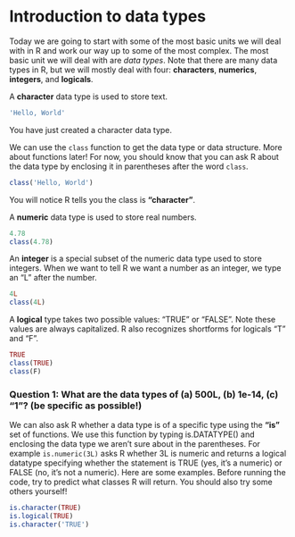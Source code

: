 # Introduction to data types 

Today we are going to start with some of the most basic units we will deal with in R and work our way up to some of the most complex. The most basic unit we will deal with are *data types*. Note that there are many data types in R, but we will mostly deal with four: **characters**, **numerics**, **integers**, and **logicals**.

A **character** data type is used to store text.

```r
'Hello, World'
```

You have just created a character data type.

We can use the `class` function to get the data type or data structure. More
about functions later! For now, you should know that you can ask R about the
data type by enclosing it in parentheses after the word `class`.

```r
class('Hello, World')
```

You will notice R tells you the class is **"character"**.

A **numeric** data type is used to store real numbers.

```r
4.78
class(4.78)
```

An **integer** is a special subset of the numeric data type used to store integers. When we want to tell R we want a number as an integer, we type an "L" after the number.

```r
4L
class(4L)
```

A **logical** type takes two possible values: "TRUE" or "FALSE". Note these values are always capitalized. R also recognizes shortforms for logicals "T" and "F".

```r
TRUE
class(TRUE)
class(F)
```

### Question 1: What are the data types of (a) 500L, (b) 1e-14, (c) "1"? (be specific as possible!)

We can also ask R whether a data type is of a specific type using the **"is"** set of functions. We use this function by typing is.DATATYPE() and enclosing the data type we aren't sure about in the parentheses. For example `is.numeric(3L)` asks R whether 3L is numeric and returns a logical datatype specifying whether the statement is TRUE (yes, it's a numeric) or FALSE (no, it's not a numeric). Here are some examples. Before running the code, try to predict what classes R will return. You should also try some others yourself!

```r
is.character(TRUE)
is.logical(TRUE)
is.character('TRUE')
```
